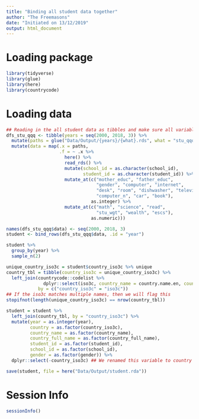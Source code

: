 ```yaml
---
title: "Binding all student data together"
author: "The Freemasons"
date: "Initiated on 13/12/2019"
output: html_document
---
```


# Loading package 
```r
library(tidyverse)
library(glue)
library(here)
library(countrycode)
```

# Loading data
```r
## Reading in the all student data as tibbles and make sure all variables are coded in the correct variable type
dfs_stu_qqq <- tibble(years = seq(2000, 2018, 3)) %>%
  mutate(paths = glue("Data/Output/{years}/{what}.rds", what = "stu_qqq")) %>%
  mutate(data = map(.x = paths,
                    .f = ~ .x %>%
                      here() %>%
                      read_rds() %>%
                      mutate(school_id = as.character(school_id),
                             student_id = as.character(student_id)) %>%
                      mutate_at(c("mother_educ", "father_educ",
                                  "gender", "computer", "internet",
                                  "desk", "room", "dishwasher", "television",
                                  "computer_n", "car", "book"),
                                as.integer) %>%
                      mutate_at(c("math", "science", "read",
                                  "stu_wgt", "wealth", "escs"),
                                as.numeric)))

names(dfs_stu_qqq$data) <- seq(2000, 2018, 3)
student <- bind_rows(dfs_stu_qqq$data, .id = "year")

student %>%
  group_by(year) %>%
  sample_n(2)

unique_country_iso3c = student$country_iso3c %>% unique
country_tbl = tibble(country_iso3c = unique_country_iso3c) %>% 
  left_join(countrycode::codelist %>% 
              dplyr::select(iso3c, country_name = country.name.en, country_full_name = un.name.en), 
            by = c("country_iso3c" = "iso3c"))
## If the iso3c matches multiple names, then we will flag this 
stopifnot(length(unique_country_iso3c) == nrow(country_tbl))

student = student %>% 
  left_join(country_tbl, by = "country_iso3c") %>% 
  mutate(year = as.integer(year),
         country = as.factor(country_iso3c),
         country_name = as.factor(country_name),
         country_full_name = as.factor(country_full_name),
         student_id = as.factor(student_id),
         school_id = as.factor(school_id),
         gender = as.factor(gender)) %>% 
  dplyr::select(-country_iso3c) ## We renamed this variable to country
```

```r
save(student, file = here("Data/Output/student.rda"))
```

# Session Info

```r
sessionInfo()
```